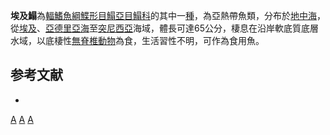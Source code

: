 {{Speciesbox
| taxon = Solea aegyptiaca
| image = EgFoodSole.jpg
| status = LC
| status_system = IUCN3.1
| binomial_authority = [[Chabanaud|Chabanaud]], 1927
| synonyms = *''Solea vulgaris aegyptiaca, Chabanaud, 1927''
}}

'''埃及鰨'''為[[輻鰭魚綱|輻鰭魚綱]][[鰈形目|鰈形目]][[鰨亞目|鰨亞目]][[鰨科|鰨科]]的其中一[[種|種]]，為亞熱帶魚類，分布於[[地中海|地中海]]，從[[埃及|埃及]]、[[亞德里亞海|亞德里亞海]]至[[突尼西亞|突尼西亞]]海域，體長可達65公分，棲息在沿岸軟底質底層水域，以底棲性[[無脊椎動物|無脊椎動物]]為食，生活習性不明，可作為食用魚。

==参考文献==
*{{FishBase_species|genus=Solea|species=aegyptiaca|year=2014|month=4}}

{{taxonbar}}

[[Category:食用魚|A]]
[[Category:鰨屬|A]]
[[Category:1927年描述的魚類|A]]